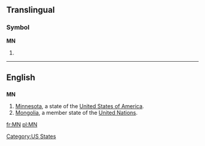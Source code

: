 {{also|Mn|mN|.mn}}
==Translingual==

===Symbol===
'''MN'''

# {{SI-unit-abb|mega|newton|[[force]]}}

----

==English==

==={{abbreviation}}===
'''MN'''

# [[Minnesota]], a state of the [[United States of America]].
# [[Mongolia]], a member state of the [[United Nations]].

[[Category:US States]]

[[fr:MN]]
[[pl:MN]]